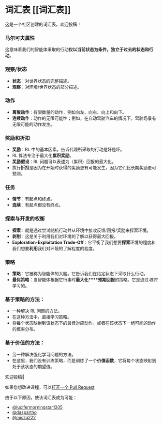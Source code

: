 # 词汇表 [[词汇表]]

这是一个社区创建的词汇表。欢迎投稿！

### 马尔可夫属性

这意味着我们的智能体采取的行动**仅以当前状态为条件，独立于过去的状态和行动**。

### 观察/状态

- **状态**：对世界状态的完整描述。
- **观察**：对环境/世界状态的部分描述。

### 动作

- **离散动作**：有限数量的动作，例如向左、向右、向上和向下。
- **连续动作**：动作的无限可能性；例如，在自动驾驶汽车的情况下，驾驶场景有无限可能的动作发生。

### 奖励和折扣

- **奖励**：RL 中的基本因素。告诉代理所采取的行动是好是坏。
- RL 算法专注于最大化**累积奖励**。
- **奖励假设**：RL 问题可以表述为（累积）回报的最大化。
- 执行**折扣**是因为在开始时获得的奖励更有可能发生，因为它们比长期奖励更可预测。

### 任务

- **情节**：有起点和终点。
- **连续**：有起点但没有终点。

### 探索与开发的权衡

- **探索**：就是通过尝试随机行动并从环境中接收反馈/回报/奖励来探索环境。
- **剥削**：这是关于利用我们对环境的了解以获得最大回报。
- **Exploration-Exploitation Trade-Off**：它平衡了我们想要**探索**环境的程度和我们想要**利用**我们对环境的了解程度的程度。

### 策略

- **策略**：它被称为智能体的大脑。它告诉我们在给定状态下采取什么行动。
- **最优策略**：当智能体根据它行事时**最大化****预期回报**的策略。它是通过*培训*学习的。

### 基于策略的方法：

- 一种解决 RL 问题的方法。
- 在这种方法中，直接学习策略。
- 将每个状态映射到该状态下的最佳对应动作。或者在该状态下一组可能的动作的概率分布。

### 基于价值的方法：

- 另一种解决强化学习问题的方法。
- 在这里，我们没有训练策略，而是训练了一个**价值函数**，它将每个状态映射到处于该状态的期望值。

欢迎投稿🤗

如果您想改进课程，可以[打开一个 Pull Request](https://github.com/huggingface/deep-rl-class/pulls)

由于以下原因，使该词汇表成为可能：

- [@lucifermorningstar1305](https://github.com/lucifermorningstar1305)
- [@daspartho](https://github.com/daspartho)
- [@misza222](https://github.com/misza222)